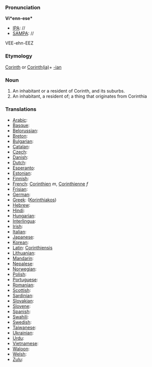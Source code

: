 ===Pronunciation===

'''Vi*enn-ese*'''
*[[IPA]]: //
*[[SAMPA]]: //
VEE-ehn-EEZ
===Etymology===

[[Corinth]] or [[Corinthia|Corinth(ia)]]+ [[-ian]]
=== Noun ===

#An inhabitant or a resident of Corinth, and its suburbs.
#An inhabitant, a resident of; a thing that originates from Corinthia
===Translations===

*[[Arabic]]:
*[[Basque]]:
*[[Belorussian]]:
*[[Breton]]:
*[[Bulgarian]]:
*[[Catalan]]:
*[[Czech]]:
*[[Danish]]:
*[[Dutch]]:
*[[Esperanto]]:
*[[Estonian]]:
*[[Finnish]]:
*[[French]]: [[Corinthien]] ''m'', [[Corinthienne]] ''f''
*[[Frisian]]:
*[[German]]:
*[[Greek]]: ([[Korinthiakos]])
*[[Hebrew]]:
*[[Hindi]]:
*[[Hungarian]]: 
*[[Interlingua]]:
*[[Irish]]:
*[[Italian]]:
*[[Japanese]]:
*[[Korean]]:
*[[Latin]]: [[Corinthiensis]]
*[[Lithuanian]]:
*[[Mandarin]]:
*[[Nepalese]]:
*[[Norwegian]]:
*[[Polish]]:
*[[Portuguese]]:
*[[Romanian]]:
*[[Scottish]]:
*[[Sardinian]]:
*[[Slovakian]]:
*[[Slovene]]:
*[[Spanish]]:
*[[Swahili]]:
*[[Swedish]]:
*[[Taiwanese]]:
*[[Ukrainian]]:
*[[Urdu]]:
*[[Vietnamese]]:
*[[Waloon]]:
*[[Welsh]]:
*[[Zulu]]:
